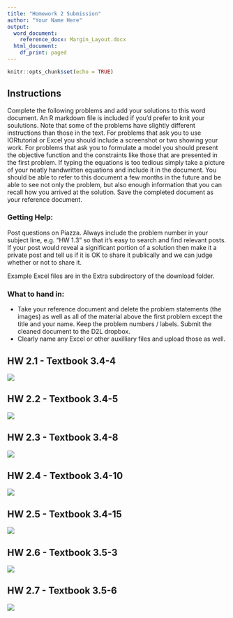 ```yaml
---
title: "Homework 2 Submission"
author: "Your Name Here"
output:
  word_document:
    reference_docx: Margin_Layout.docx
  html_document:
    df_print: paged
---
```


```r
knitr::opts_chunk$set(echo = TRUE)
```

## Instructions

Complete the following problems and add your solutions to this word document.  An R markdown file is included if you'd prefer to knit your soulutions. Note that some of the problems have slightly different instructions than those in the text.  For problems that ask you to use IORtutorial or Excel you should include a screenshot or two showing your work.  For problems that ask you to formulate a model you should present the objective function and the constraints like those that are presented in the first problem.  If typing the equations is too tedious simply take a picture of your neatly handwritten equations and include it in the document.  You should be able to refer to this document a few months in the future and be able to see not only the problem, but also enough information that you can recall how you arrived at the solution.  Save the completed document as your reference document.

### Getting Help:  

Post questions on Piazza.  Always include the problem number in your subject line, e.g. "HW 1.3" so that it's easy to search and find relevant posts.  If your post would reveal a significant portion of a solution then make it a private post and tell us if it is OK to share it publically and we can judge whether or not to share it.  

Example Excel files are in the Extra subdirectory of the download folder.

### What to hand in:

* Take your reference document and delete the problem statements (the images) as well as all of the material above the first problem except the title and your name.  Keep the problem numbers / labels.  Submit the cleaned document to the D2L dropbox.
* Clearly name any Excel or other auxilliary files and upload those as well.


## HW 2.1 - Textbook 3.4-4

![](./images/Problem 2.1.png)

## HW 2.2 - Textbook 3.4-5

![](./images/Problem 2.2.png)

## HW 2.3 - Textbook 3.4-8

![](./images/Problem 2.3.png)

## HW 2.4 - Textbook 3.4-10

![](./images/Problem 2.4.png)

## HW 2.5 - Textbook 3.4-15

![](./images/Problem 2.5.png)

## HW 2.6 - Textbook 3.5-3

![](./images/Problem 2.6.png)

## HW 2.7 - Textbook 3.5-6

![](./images/Problem 2.7.png)


